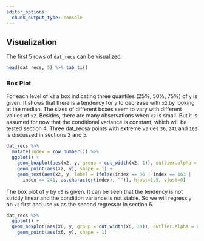 ```yaml
---
editor_options:
  chunk_output_type: console
---
```


## Visualization

The first 5 rows of `dat_recs` can be visualized:

```r
head(dat_recs, 5) %>% tab_ti()
```

### Box Plot

For each level of `x2` a box indicating three quantiles (25%, 50%, 75%) of `y` is given. It shows that there is a tendency for `y` to decrease with `x2` by looking at the median. The sizes of different boxes seem to vary with different values of `x2`. Besides, there are many observations when `x2` is small. But it is assumed for now that the conditional variance is constant, which will be tested section 4. Three dat_recsa points with extreme values `36`, `241` and `163` is discussed in sections 3 and 5.

```r
dat_recs %>%
  mutate(index = row_number()) %>%
  ggplot() +
    geom_boxplot(aes(x2, y, group = cut_width(x2, 1)), outlier.alpha = 0) +
    geom_point(aes(x2, y), shape = 1) +
    geom_text(aes(x2, y, label = ifelse(index == 36 | index == 163 |
      index == 241, as.character(index), "")), hjust=1.5, vjust=0)
```

The box plot of `y` by `x6` is given. It can be seen that the tendency is not strictly linear and the condition variance is not stable. So we will regress `y` on `x2` first and use `x6` as the second regressor in section 6.

```r
dat_recs %>%
  ggplot() +
  geom_boxplot(aes(x6, y, group = cut_width(x6, 10)), outlier.alpha = 0)+
    geom_point(aes(x6, y), shape = 1)
```

